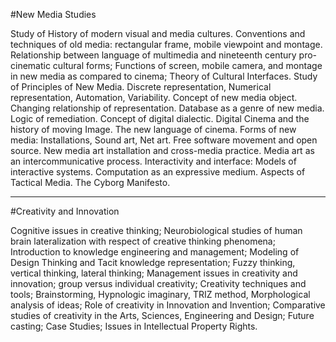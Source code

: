
#New Media Studies

Study of History of modern visual and media cultures. Conventions and techniques of old media: rectangular frame, mobile viewpoint and montage. Relationship between language of multimedia and nineteenth century pro-cinematic cultural forms; Functions of screen, mobile camera, and montage in new media as compared to cinema; Theory of Cultural Interfaces. Study of Principles of New Media. Discrete representation, Numerical representation, Automation, Variability. Concept of new media object. Changing relationship of representation. Database as a genre of new media. Logic of remediation. Concept of digital dialectic. Digital Cinema and the history of moving Image. The new language of cinema. Forms of new media: Installations, Sound art, Net art. Free software movement and open source. New media art installation and cross-media practice. Media art as an intercommunicative process. Interactivity and interface: Models of interactive systems. Computation as an expressive medium. Aspects of Tactical Media. The Cyborg Manifesto.

---

#Creativity and Innovation

Cognitive issues in creative thinking; Neurobiological studies of human brain lateralization with respect of creative thinking phenomena; Introduction to knowledge engineering and management; Modeling of Design Thinking and Tacit knowledge representation; Fuzzy thinking, vertical thinking, lateral thinking; Management issues in creativity and innovation; group versus individual creativity; Creativity techniques and tools; Brainstorming, Hypnologic imaginary, TRIZ method, Morphological analysis of ideas; Role of creativity in Innovation and Invention; Comparative studies of creativity in the Arts, Sciences, Engineering and Design; Future casting; Case Studies; Issues in Intellectual Property Rights.

